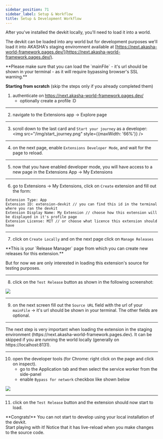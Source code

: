 ```yaml
---
sidebar_position: 71
sidebar_label: Setup & Workflow
title: Setup & Development Workflow
---
```


After you've installed the devkit locally, you'll need to load it into a world.

The devkit can be loaded into any world but for development purposes we'll load it into AKASHA's staging enviromnent
available at [https://next.akasha-world-framework.pages.dev/](https://next.akasha-world-framework.pages.dev/).

<div style={{ borderImage: 'linear-gradient(to right, #27e1ba 0%, #8739e0 100%) 1', borderRadius: '.5rem', borderStyle: 'solid', padding: '1rem'}}>
 **Please make sure that you can load the `mainFile` - it's url should be shown in your terminal - as it will require bypassing browser's SSL warning.**
</div>

**Starting from scratch** (skip the steps only if you already completed them)

1. authenticate on https://next.akasha-world-framework.pages.dev/
    - optionally create a profile :D
<hr/>

2. navigate to the Extensions app -> Explore page

<hr/>

3. scroll down to the last card and `Start your journey` as a developer:
<img src="/img/start_journey.png" style={{maxWidth: '66%'}} />
<hr/>

4. on the next page, enable `Extensions Developer Mode`, and wait for the page to reload.
<hr/>

5. now that you have enabled developer mode, you will have access to a new page in the Extensions App -> My Extensions
<hr/>

6. go to Extensions -> My Extensions, click on `Create` extension and fill out the form:
```
Extension Type: App
Extension ID: extension-devkit // you can find this id in the terminal where you ran the devkit
Extension Display Name: My Extension // choose how this extension will be displayed in it's profile page
Extension License: MIT // or choose what licence this extension should have
```
<hr/>

7. click on `Create Locally` and on the next page click on `Manage Releases`

<div style={{ borderImage: 'linear-gradient(to right, #27e1ba 0%, #8739e0 100%) 1', borderRadius: '.5rem', borderStyle: 'solid', padding: '1rem'}}>
**This is your `Release Manager` page from which you can create new releases for this extension.**
</div>

But for now we are only interested in loading this extension's source for testing purposes.
<hr/>

8. click on the `Test Release` button as shown in the following screenshot:
<img src="/img/release-manager.png" />
<hr/>

9. on the next screen fill out the `Source URL` field with the url of your `mainFile` -> it's url should be shown in your terminal. The other fields are optional.
<hr/>

<div style={{ borderImage: 'linear-gradient(to right, #27e1ba 0%, #8739e0 100%) 1', borderRadius: '.5rem', borderStyle: 'solid', padding: '1rem'}}>
The next step is very important when loading the extension in the staging environment (https://next.akasha-world-framework.pages.dev). It can be skipped if you are running the world locally (generally on https://localhost:8131).
</div>
<hr />

10. open the developer tools (for Chrome: right click on the page and click on inspect).
    - go to the Application tab and then select the service worker from the side-panel
    - enable `Bypass for network` checkbox like shown below

<img src="/img/service-worker-bypass.png" />

<hr/>

11. click on the `Test Release` button and the extension should now start to load.

<div style={{ borderImage: 'linear-gradient(to right, #27e1ba 0%, #8739e0 100%) 1', borderRadius: '.5rem', borderStyle: 'solid', padding: '1rem'}}>
    **Congrats!** You can not start to develop using your local installation of the devkit.
    <div>Start playing with it! Notice that it has live-reload when you make changes to the source code.</div>
</div>
